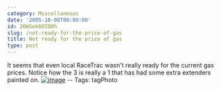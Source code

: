```yaml
---
category: Miscellaneous
date: '2005-10-08T00:00:00'
id: 20WSek60IQOh
slug: /not-ready-for-the-price-of-gas
title: Not ready for the price of gas
type: post
---
```


It seems that even local RaceTrac wasn't really ready for the
current gas prices. Notice how the 3 is really a 1 that has had
some extra extenders painted on.
[![image](https://photos1.blogger.com/blogger/2691/1643/400/20051008_160750a.jpg)](http://photos1.blogger.com/blogger/2691/1643/1600/20051008_160750a1.jpg)
-- Tags: tagPhoto